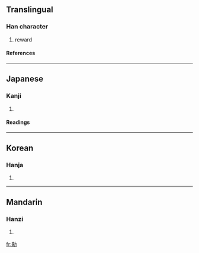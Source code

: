 ==Translingual==
===Han character===
{{Han char|rn=19|rad=力|as=08|sn=10|four=|canj=木人大尸 (DOKS)}}
# reward
====References====
{{Han ref|kx=0148.070|dkj=02380|dj=0333.150|hdz=10372.110|uh=52D1|ud=21201}}
----
==Japanese==
===Kanji===
{{ja-kanji|grade=|rs=力08}}
# {{defn|Japanese}} 
====Readings====
{{ja-readings|on=[[らい]] (rai), [[ちゃく]] (chaku), [[ちき]] (chiki)|kun=[[いたわる]] (itawaru), [[ただす]] (tadasu), [[おさめる]] (osameru)}}
----
==Korean==
===Hanja===
{{ko-hanja|hangeul=[[래]], [[칙]]|rv=rae, chik|mr=rae, ch'ik}}
# {{defn|Korean}}
----
==Mandarin==
===Hanzi===
{{cmn-hanzi|pin=[[lài]] ([[lai4]])|wg=lai<sup>4</sup>}}
# {{defn|Mandarin}}

[[fr:勑]]